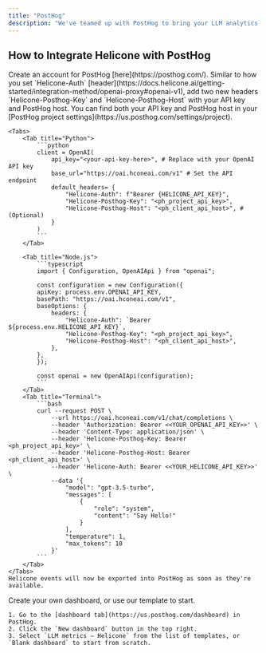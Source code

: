 ```yaml
---
title: "PostHog"
description: "We've teamed up with PostHog to bring your LLM analytics to PostHog, so you can view them all in one place."
---
```


## How to Integrate Helicone with PostHog

<Steps>
  <Step title="Sign up for PostHog">
    Create an account for PostHog [here](https://posthog.com/).
  </Step>
  <Step title="Add two new headers">
    Similar to how you set `Helicone-Auth` [header](https://docs.helicone.ai/getting-started/integration-method/openai-proxy#openai-v1), add two new headers `Helicone-Posthog-Key` and `Helicone-Posthog-Host` with your API key and PostHog host. 
    <Tip>You can find both your API key and PostHog host in your [PostHog project settings](https://us.posthog.com/settings/project). </Tip>

    <Tabs>
    	<Tab title="Python">
    		```python
    		client = OpenAI(
    			api_key="<your-api-key-here>", # Replace with your OpenAI API key
    			base_url="https://oai.hconeai.com/v1" # Set the API endpoint
    			default_headers= {
    				"Helicone-Auth": f"Bearer {HELICONE_API_KEY}",
    				"Helicone-Posthog-Key": "<ph_project_api_key>",
    				"Helicone-Posthog-Host": "<ph_client_api_host>", # (Optional)
    			}
    		)
    		```
    	</Tab>

    	<Tab title="Node.js">
    		```typescript
    		import { Configuration, OpenAIApi } from "openai";

    		const configuration = new Configuration({
    		apiKey: process.env.OPENAI_API_KEY,
    		basePath: "https://oai.hconeai.com/v1",
    		baseOptions: {
    			headers: {
    				"Helicone-Auth": `Bearer ${process.env.HELICONE_API_KEY}`,
    				"Helicone-Posthog-Key": "<ph_project_api_key>",
    				"Helicone-Posthog-Host": "<ph_client_api_host>",
    			},
    		},
    		});

    		const openai = new OpenAIApi(configuration);
    		```
    	</Tab>
    	<Tab title="Terminal">
    		```bash
    		curl --request POST \
    			--url https://oai.hconeai.com/v1/chat/completions \
    			--header 'Authorization: Bearer <<YOUR_OPENAI_API_KEY>>' \
    			--header 'Content-Type: application/json' \
    			--header 'Helicone-Posthog-Key: Bearer <ph_project_api_key>' \
    			--header 'Helicone-Posthog-Host: Bearer <ph_client_api_host>' \
    			--header 'Helicone-Auth: Bearer <<YOUR_HELICONE_API_KEY>>' \
    			--data '{
    				"model": "gpt-3.5-turbo",
    				"messages": [
    					{
    						"role": "system",
    						"content": "Say Hello!"
    					}
    				],
    				"temperature": 1,
    				"max_tokens": 10
    			}'
    		```
    	</Tab>
    </Tabs>
    Helicone events will now be exported into PostHog as soon as they're available.

  </Step>

  <Step title="Create a dashboard in PostHog">
	Create your own dashboard, or use our template to start.
	
	1. Go to the [dashboard tab](https://us.posthog.com/dashboard) in PostHog. 
	2. Click the `New dashboard` button in the top right.
	3. Select `LLM metrics – Helicone` from the list of templates, or `Blank dashboard` to start from scratch.

  </Step>
</Steps>
